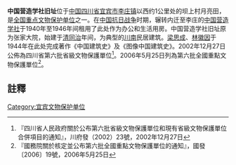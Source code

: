 {{msg:四川省文物保護單位
|名稱 = 中國營造學社舊址
|編號 = 87
|圖片 = 
|級別 = S6
|分類 = 
|時代 = 1940-1946年
|地点 = [[四川省|四川省]][[宜賓市|宜賓市]][[翠屏區|翠屏區]][[李莊鎮|李莊鎮]]
|坐標 =
|登錄 = 2002年12月27日
}}
{{msg:四川省文物保護單位
|名稱 = 中國營造學社舊址
|編號 = 6-1045
|圖片 = [[File:Society_for_the_Study_of_Chinese_Architecture.JPG|200px]]
|級別 = 106
|分類 = 近现代重要史迹及代表性建筑
|時代 = 民国
|地点 = [[四川省|四川省]][[宜賓市|宜賓市]][[翠屏區|翠屏區]]
|坐標 =
|登錄 = 2006年5月25日
}}

'''中国营造学社旧址'''位于[[中国|中国]][[四川省|四川省]][[宜宾市|宜宾市]][[李庄镇|李庄镇]]以西约1公里处的坝上村月亮田，是[[全国重点文物保护单位|全国重点文物保护单位]]之一。在[[中国抗日战争|中国抗日战争]]时期，辗转内迁至李庄的[[中国营造学社|中国营造学社]]于1940年至1946年间租用了此处作为办公和生活用房。中国营造学社旧址原为张家大院，始建于[[清代|清]][[同治|同治]]年间，为典型的[[川南|川南]]民居建筑。[[梁思成|梁思成]]、[[林徽因|林徽因]]于1944年在此处完成著作《中国建筑史》及《图像中国建筑史》。2002年12月27日公佈為四川省第六批省級文物保護單位<ref>『四川省人民政府關於公布第六批省級文物保護單位和現有省級文物保護單位合併項目的通知』，川府發（2002）23號，2002年12月27日</ref>。2006年5月25日列為第六批全國重點文物保護單位<ref>『國務院關於核定並公布第六批全國重點文物保護單位的通知』，國發〔2006〕19號，2006年5月25日</ref>。
==註釋==
{{reflist}}
{{文物保護單位小作品}}
{{四川全国重点文物保护单位}}
{{中国20世纪建筑遗产}}
[[Category:宜宾文物保护单位|Category:宜宾文物保护单位]]